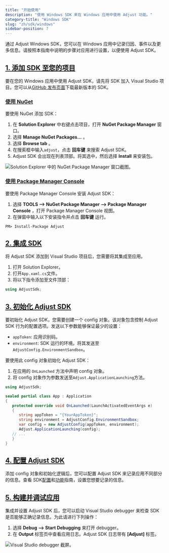 ```yaml
---
title: "开始使用"
description: "使用 Windows SDK 来在 Windows 应用中使用 Adjust 功能。"
category-title: "Windows SDK"
slug: "zh/sdk/windows"
sidebar-position: 7
---
```


通过 Adjust Windows SDK，您可以在 Windows 应用中记录归因、事件以及更多信息。请按照本指南中说明的步骤对应用进行设置，以便使用 Adjust SDK。

## [1\. 添加 SDK 至您的项目](1-add-the-adjust-sdk-to-your-project)

要在您的 Windows 应用中使用 Adjust SDK，请先将 SDK 加入 Visual Studio 项目。您可以从[GitHub 发布页面](https://github.com/adjust/windows_sdk/releases/latest)下载最新版本的 SDK。

### [使用 NuGet](using-nuget)

要使用 NuGet 添加 SDK：

1. 在 **Solution Explorer** 中右键点击项目，打开 **NuGet Package Manager** 窗口。
2. 选择 **Manage NuGet Packages...** 。
3. 选择 **Browse tab** 。
4. 在搜索框中输入`adjust`，点击 **回车键** 来搜索 Adjust SDK。
5. Adjust SDK 会出现在列表顶部。将其选中，然后选择 **Install** 来安装包。

![Solution Explorer 中的 NuGet Package Manager 窗口截图。](@images/windows/1-nuget.png)

### [使用 Package Manager Console](using-the-package-manager-console)

要使用 Package Manager Console 安装 Adjust SDK：

1. 选择 **TOOLS \-\-> NuGet Package Manager \-\-> Package Manager Console** ，打开 Package Manager Console 视图。
2. 在弹窗中输入以下安装指令并点击 **回车键** 运行。

```console
PM> Install-Package Adjust
```

## [2\. 集成 SDK](2-integrate-the-sdk)

将 Adjust SDK 添加到 Visual Studio 项目后，您需要将其集成至应用。

1. 打开 Solution Explorer。
2. 打开`App.xaml.cs`文件。
3. 将以下指令添加至文件顶部：

```cs
using AdjustSdk;
```

## [3\. 初始化 Adjust SDK](3-initialize-the-adjust-sdk)

要初始化 Adjust SDK，您需要创建一个 config 对象。该对象包含控制 Adjust SDK 行为的配置选项。发送以下参数能够保证最少的设置：

-  `appToken`: 应用识别码。
-  `environment`: SDK 运行的环境。将其发送至`AdjustConfig.EnvironmentSandbox`。

要使用此 config 对象初始化 Adjust SDK：

1. 在应用的 `OnLaunched` 方法中声明 config 对象。
2. 将 config 对象作为参数发送至`Adjust.ApplicationLaunching`方法。

```cs
using AdjustSdk;

sealed partial class App : Application
{
   protected override void OnLaunched(LaunchActivatedEventArgs e)
   {
      string appToken = "{YourAppToken}";
      string environment = AdjustConfig.EnvironmentSandbox;
      var config = new AdjustConfig(appToken, environment);
      Adjust.ApplicationLaunching(config);
   // ...
   }
}
```

## [4\. 配置 Adjust SDK](4-configure-the-adjust-sdk)

添加 config 对象和初始化逻辑后，您可以配置 Adjust SDK 来记录应用不同部分的信息。查看 SDK[配置](/zh/sdk/windows/configuration)和[功能](/zh/sdk/windows/features)指南，设置您想要记录的信息。

## [5\. 构建并调试应用](5-build-and-debug-your-app)

集成并设置 Adjust SDK 后，您可以启动 Visual Studio debugger 来检查 SDK 是否能够正确记录信息。为此请进行下列操作：

1. 选择 **Debug \-\-> Start Debugging** 来打开 debugger。
2. 在 **Output** 标签页中查看应用日志。Adjust SDK 日志带有 **\[Adjust\]** 标签。

![Visual Studio debugger 截屏。](@images/windows/2-debugger.png)

